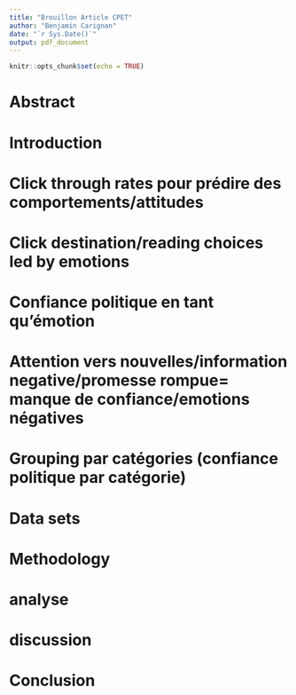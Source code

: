 ```yaml
---
title: "Brouillon Article CPET"
author: "Benjamin Carignan"
date: "`r Sys.Date()`"
output: pdf_document
---
```


```r
knitr::opts_chunk$set(echo = TRUE)
```


# Abstract 



# Introduction



# Click through rates pour prédire des comportements/attitudes


# Click destination/reading choices led by emotions


# Confiance politique en tant qu'émotion


# Attention vers nouvelles/information negative/promesse rompue= manque de confiance/emotions négatives


# Grouping par catégories (confiance politique par catégorie)


# Data sets


# Methodology


# analyse


# discussion


# Conclusion
